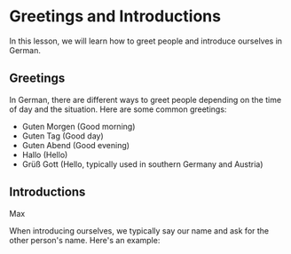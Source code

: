 # Greetings and Introductions

In this lesson, we will learn how to greet people and introduce ourselves in German.

## Greetings

In German, there are different ways to greet people depending on the time of day and the situation. Here are some common greetings:

- Guten Morgen (Good morning)
- Guten Tag (Good day)
- Guten Abend (Good evening)
- Hallo (Hello)
- Grüß Gott (Hello, typically used in southern Germany and Austria)

## Introductions
<BoldText>Max</BoldText>

When introducing ourselves, we typically say our name and ask for the other person's name. Here's an example:
